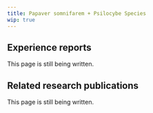---
title: Papaver somnifarem + Psilocybe Species
wip: true
---

## Experience reports

This page is still being written.

## Related research publications

This page is still being written.

